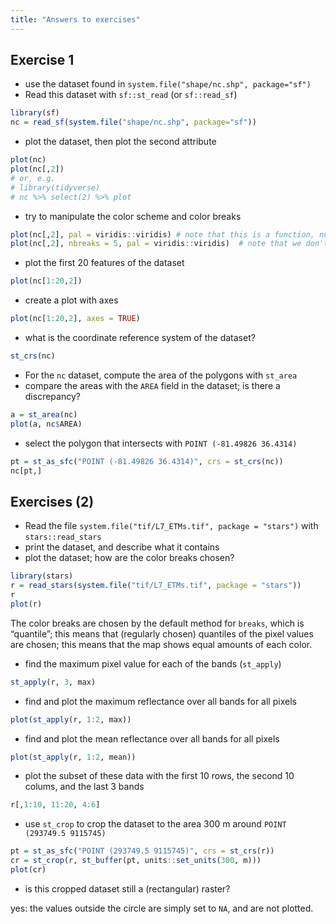 ```yaml
---
title: "Answers to exercises"
---
```


## Exercise  1

* use the dataset found in `system.file("shape/nc.shp", package="sf")`
* Read this dataset with `sf::st_read` (or `sf::read_sf`)

```r
library(sf)
nc = read_sf(system.file("shape/nc.shp", package="sf"))
```

* plot the dataset, then plot the second attribute
```r
plot(nc)
plot(nc[,2])
# or, e.g. 
# library(tidyverse)
# nc %>% select(2) %>% plot
```

* try to manipulate the color scheme and color breaks

```r
plot(nc[,2], pal = viridis::viridis) # note that this is a function, not a set of colors
plot(nc[,2], nbreaks = 5, pal = viridis::viridis)  # note that we don't get exactly 5, because of "pretty" style
```

* plot the first 20 features of the dataset

```r
plot(nc[1:20,2])
```

* create a plot with axes

```r
plot(nc[1:20,2], axes = TRUE)
```

* what is the coordinate reference system of the dataset?

```r
st_crs(nc)
```

* For the `nc` dataset, compute the area of the polygons with `st_area`
* compare the areas with the `AREA` field in the dataset; is there a discrepancy?
```r
a = st_area(nc)
plot(a, nc$AREA)
```

* select the polygon that intersects with `POINT (-81.49826 36.4314)`
```r
pt = st_as_sfc("POINT (-81.49826 36.4314)", crs = st_crs(nc))
nc[pt,]
```

## Exercises (2)

* Read the file `system.file("tif/L7_ETMs.tif", package = "stars")` with `stars::read_stars`
* print the dataset, and describe what it contains
* plot the dataset; how are the color breaks chosen?
```r
library(stars)
r = read_stars(system.file("tif/L7_ETMs.tif", package = "stars"))
r
plot(r)
```

The color breaks are chosen by the default method for `breaks`, which is "quantile"; this
means that (regularly chosen) quantiles of the pixel values are chosen; this means that the
map shows equal amounts of each color.

* find the maximum pixel value for each of the bands (`st_apply`)

```r
st_apply(r, 3, max)
```
* find and plot the maximum reflectance over all bands for all pixels
```r
plot(st_apply(r, 1:2, max))
```
* find and plot the mean reflectance over all bands for all pixels
```r
plot(st_apply(r, 1:2, mean))
```
* plot the subset of these data with the first 10 rows, the second 10 colums, and the last 3 bands
```r
r[,1:10, 11:20, 4:6]
```
* use `st_crop` to crop the dataset to the area 300 m around `POINT (293749.5 9115745)`
```r
pt = st_as_sfc("POINT (293749.5 9115745)", crs = st_crs(r))
cr = st_crop(r, st_buffer(pt, units::set_units(300, m)))
plot(cr)
```
* is this cropped dataset still a (rectangular) raster?
	
yes: the values outside the circle are simply set to `NA`, and are not plotted.

